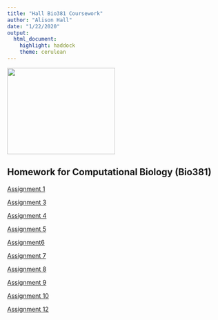 ```yaml
---
title: "Hall Bio381 Coursework"
author: "Alison Hall"
date: "1/22/2020"
output: 
  html_document: 
    highlight: haddock
    theme: cerulean
---
```

<img src="IMG_5262.jpg" width="250" height="200"/>

## Homework for Computational Biology (Bio381)

[Assignment 1](HomeworkOne.html)

[Assignment 3](HomeworkThree.html)

[Assignment 4](HomeworkFour.html)

[Assignment 5](HomeworkFive.html)

[Assignment6](HomeworkSix.html)

[Assignment 7](HomeworkSeven.html)

[Assignment 8](HomeworkEight.html)

[Assignment 9](HomeworkNine.html)

[Assignment 10](HomeworkTen.html)

[Assignment 12](HomeworkTwelve.html)
